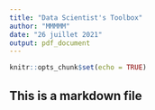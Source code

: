 ```yaml
---
title: "Data Scientist's Toolbox"
author: "MMMMM"
date: "26 juillet 2021"
output: pdf_document
---
```


```r
knitr::opts_chunk$set(echo = TRUE)
```


## This is a markdown file



